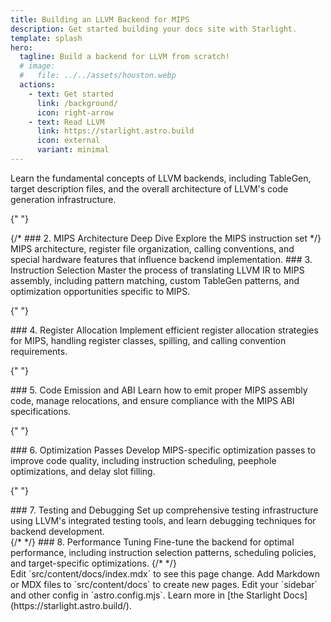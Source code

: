 ```yaml
---
title: Building an LLVM Backend for MIPS
description: Get started building your docs site with Starlight.
template: splash
hero:
  tagline: Build a backend for LLVM from scratch!
  # image:
  #   file: ../../assets/houston.webp
  actions:
    - text: Get started
      link: /background/
      icon: right-arrow
    - text: Read LLVM
      link: https://starlight.astro.build
      icon: external
      variant: minimal
---
```



<div className="page-gradient"></div>
<div className="content-wrapper">
<CardGrid stagger>
  <BlurCard title="LLVM Basics" icon="seti:code-climate">
    Learn the fundamental concepts of LLVM backends, including TableGen, target description files, and the overall architecture of LLVM's code generation infrastructure.
  </BlurCard>

{" "}

<BlurCard title="MIPS Architecture" icon="seti:asm">
  {/* ### 2. MIPS Architecture Deep Dive Explore the MIPS instruction set */}
  MIPS architecture, register file organization, calling conventions, and special
  hardware features that influence backend implementation.
</BlurCard>

<Card>
  ### 3. Instruction Selection Master the process of translating LLVM IR to MIPS
  assembly, including pattern matching, custom TableGen patterns, and
  optimization opportunities specific to MIPS.
</Card>

{" "}

<Card>
  ### 4. Register Allocation Implement efficient register allocation strategies
  for MIPS, handling register classes, spilling, and calling convention
  requirements.
</Card>

{" "}

<Card>
  ### 5. Code Emission and ABI Learn how to emit proper MIPS assembly code,
  manage relocations, and ensure compliance with the MIPS ABI specifications.
</Card>

{" "}

<Card>
  ### 6. Optimization Passes Develop MIPS-specific optimization passes to
  improve code quality, including instruction scheduling, peephole
  optimizations, and delay slot filling.
</Card>

{" "}

<Card className="custom-card">
  ### 7. Testing and Debugging Set up comprehensive testing infrastructure using
  LLVM's integrated testing tools, and learn debugging techniques for backend
  development.
</Card>

<div className="custom-card">
  {/* <Card > */}
    ### 8. Performance Tuning
    Fine-tune the backend for optimal performance, including instruction selection patterns, scheduling policies, and target-specific optimizations.
  {/* </Card> */}
  </div>
</CardGrid>
</div>

<CardGrid stagger>
  <Card title="Update content" icon="pencil">
    Edit `src/content/docs/index.mdx` to see this page change.
  </Card>
  <Card title="Add new content" icon="add-document">
    Add Markdown or MDX files to `src/content/docs` to create new pages.
  </Card>
  <Card title="Configure your site" icon="setting">
    Edit your `sidebar` and other config in `astro.config.mjs`.
  </Card>
  <Card title="Read the docs" icon="open-book">
    Learn more in [the Starlight Docs](https://starlight.astro.build/).
  </Card>
</CardGrid>
